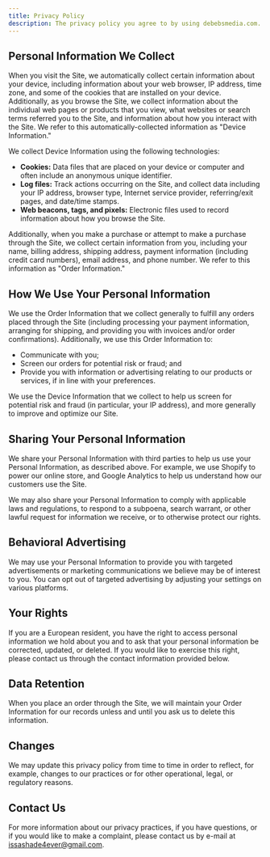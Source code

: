 ---
title: Privacy Policy
description: The privacy policy you agree to by using debebsmedia.com.
---

## Personal Information We Collect

When you visit the Site, we automatically collect certain information about your device, including information about your web browser, IP address, time zone, and some of the cookies that are installed on your device. Additionally, as you browse the Site, we collect information about the individual web pages or products that you view, what websites or search terms referred you to the Site, and information about how you interact with the Site. We refer to this automatically-collected information as "Device Information."

We collect Device Information using the following technologies:

- **Cookies:** Data files that are placed on your device or computer and often include an anonymous unique identifier.
- **Log files:** Track actions occurring on the Site, and collect data including your IP address, browser type, Internet service provider, referring/exit pages, and date/time stamps.
- **Web beacons, tags, and pixels:** Electronic files used to record information about how you browse the Site.

Additionally, when you make a purchase or attempt to make a purchase through the Site, we collect certain information from you, including your name, billing address, shipping address, payment information (including credit card numbers), email address, and phone number. We refer to this information as "Order Information."

## How We Use Your Personal Information

We use the Order Information that we collect generally to fulfill any orders placed through the Site (including processing your payment information, arranging for shipping, and providing you with invoices and/or order confirmations). Additionally, we use this Order Information to:

- Communicate with you;
- Screen our orders for potential risk or fraud; and
- Provide you with information or advertising relating to our products or services, if in line with your preferences.

We use the Device Information that we collect to help us screen for potential risk and fraud (in particular, your IP address), and more generally to improve and optimize our Site.

## Sharing Your Personal Information

We share your Personal Information with third parties to help us use your Personal Information, as described above. For example, we use Shopify to power our online store, and Google Analytics to help us understand how our customers use the Site.

We may also share your Personal Information to comply with applicable laws and regulations, to respond to a subpoena, search warrant, or other lawful request for information we receive, or to otherwise protect our rights.

## Behavioral Advertising

We may use your Personal Information to provide you with targeted advertisements or marketing communications we believe may be of interest to you. You can opt out of targeted advertising by adjusting your settings on various platforms.

## Your Rights

If you are a European resident, you have the right to access personal information we hold about you and to ask that your personal information be corrected, updated, or deleted. If you would like to exercise this right, please contact us through the contact information provided below.

## Data Retention

When you place an order through the Site, we will maintain your Order Information for our records unless and until you ask us to delete this information.

## Changes

We may update this privacy policy from time to time in order to reflect, for example, changes to our practices or for other operational, legal, or regulatory reasons.

## Contact Us

For more information about our privacy practices, if you have questions, or if you would like to make a complaint, please contact us by e-mail at issashade4ever@gmail.com.
